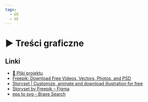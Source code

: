```yaml
---
tags:
  - UX
  - UI
---
```



# ▶️ Treści graficzne

<YouTubePlayer videoId="lgJ_wJt4z9M" />

## Linki

- [💾 Pliki projektu](/download/courses/web-design/graphic-content.zip)
- [Freepik: Download Free Videos, Vectors, Photos, and PSD](https://www.freepik.com/)
- [Storyset | Customize, animate and download illustration for free](https://storyset.com/)
- [Storyset by Freepik – Figma](https://www.figma.com/community/plugin/865232148477039928/Storyset-by-Freepik)
- [eps to svg - Brave Search](https://search.brave.com/search?q=eps+to+svg)
